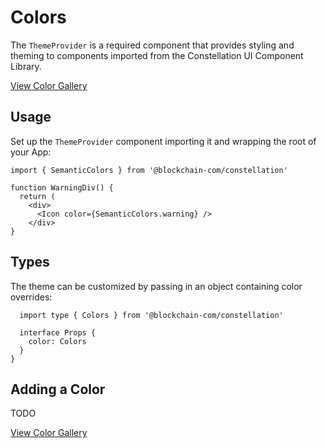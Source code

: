 
<Meta title='Base/Colors/Intro' />

# Colors

The `ThemeProvider` is a required component that provides styling and theming to components imported from the Constellation UI Component Library.

[View Color Gallery](?path=/story/base-colors--primary&globals=backgrounds.grid:false)

## Usage

Set up the `ThemeProvider` component importing it and wrapping the root of your App:

```tsx
import { SemanticColors } from '@blockchain-com/constellation'

function WarningDiv() {
  return (
    <div>
      <Icon color={SemanticColors.warning} />
    </div>
}
```

## Types

The theme can be customized by passing in an object containing color overrides:

```tsx
  import type { Colors } from '@blockchain-com/constellation'

  interface Props {
    color: Colors
  }
}
```

## Adding a Color

TODO

[View Color Gallery](?path=/story/base-colors--primary&globals=backgrounds.grid:false)
